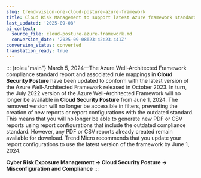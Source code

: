 ```yaml
---
slug: trend-vision-one-cloud-posture-azure-framework
title: Cloud Risk Management to support latest Azure framework standard
last_updated: '2025-09-08'
ai_context:
  source_file: cloud-posture-azure-framework.md
  conversion_date: '2025-09-08T23:42:23.441Z'
conversion_status: converted
translation_ready: true
---
```


::: {role="main"}
March 5, 2024—The Azure Well-Architected Framework compliance standard report and associated rule mappings in **Cloud Security Posture** have been updated to conform with the latest version of the Azure Well-Architected Framework released in October 2023. In turn, the July 2022 version of the Azure Well-Architected Framework will no longer be available in **Cloud Security Posture** from June 1, 2024. The removed version will no longer be accessible in filters, preventing the creation of new reports or report configurations with the outdated standard. This means that you will no longer be able to generate new PDF or CSV reports using report configurations that include the outdated compliance standard. However, any PDF or CSV reports already created remain available for download. Trend Micro recommends that you update your report configurations to use the latest version of the framework by June 1, 2024.

**Cyber Risk Exposure Management → Cloud Security Posture → Misconfiguration and Compliance**
:::
